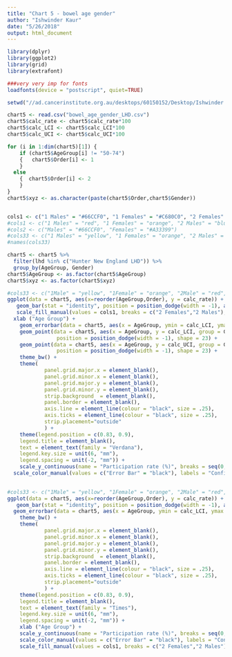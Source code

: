 ```yaml
---
title: "Chart 5 - bowel age gender"
author: "Ishwinder Kaur"
date: "5/26/2018"
output: html_document
---
```



```r
library(dplyr)
library(ggplot2)
library(grid)
library(extrafont)

###very very imp for fonts
loadfonts(device = "postscript", quiet=TRUE)

setwd("//ad.cancerinstitute.org.au/desktops/60150152/Desktop/Ishwinder's copy/01 Approved data files from Divisions/03 Bowel screening")

chart5 <- read.csv("bowel_age_gender_LHD.csv")
chart5$calc_rate <- chart5$calc_rate*100
chart5$calc_LCI <- chart5$calc_LCI*100
chart5$calc_UCI <- chart5$calc_UCI*100

for (i in 1:dim(chart5)[1]) {
	if (chart5$AgeGroup[i] != "50-74")
  	{  	chart5$Order[i] <- 1
	}
  else
	{  chart5$Order[i] <- 2
	}
}  
chart5$xyz <- as.character(paste(chart5$Order,chart5$Gender))   


cols1 <- c("1 Males" = "#66CCF0", "1 Females" = "#C680C0", "2 Females" = "#A33399", "2 Males" = "#00ABE6", "Error Bar" = "black")
#cols1 <- c("1 Males" = "red", "1 Females" = "orange", "2 Males" = "blue", "2 Females" = "green")
#cols2 <- c("Males" = "#66CCF0", "Females" = "#A33399")
#cols33 <- c("1 Males" = "yellow", "1 Females" = "orange", "2 Males" = "red", "2 Females" = "blue")
#names(cols33)

```

```r
chart5 <- chart5 %>%
  filter(lhd %in% c("Hunter New England LHD")) %>%
  group_by(AgeGroup, Gender)
chart5$AgeGroup <- as.factor(chart5$AgeGroup)
chart5$xyz <- as.factor(chart5$xyz)
```



```r
#cols33 <- c("1Male" = "yellow", "1Female" = "orange", "2Male" = "red", "2Female" = "blue")
ggplot(data = chart5, aes(x=reorder(AgeGroup,Order), y = calc_rate)) +
   geom_bar(stat = "identity", position = position_dodge(width = -1), aes(fill = xyz, group = Gender),width =  0.8)  +
   scale_fill_manual(values = cols1, breaks = c("2 Females","2 Males"),labels=c("Female", "Male")) +
  xlab ("Age Group") +
  	geom_errorbar(data = chart5, aes(x = AgeGroup, ymin = calc_LCI, ymax = calc_UCI, group = Gender), fill = chart5$Gender, width = 0, position = position_dodge(width = -1)) +
  	geom_point(data = chart5, aes(x = AgeGroup, y = calc_LCI, group = Gender, color = "Error Bar"), fill = "black",
             	position = position_dodge(width = -1), shape = 23) +
  	geom_point(data = chart5, aes(x = AgeGroup, y = calc_UCI, group = Gender), fill = "black",
             	position = position_dodge(width = -1), shape = 23) +
  	theme_bw() +
  	theme(
        	panel.grid.major.x = element_blank(),
        	panel.grid.minor.x = element_blank(),
        	panel.grid.major.y = element_blank(),
        	panel.grid.minor.y = element_blank(),
        	strip.background  = element_blank(),
        	panel.border = element_blank(),
        	axis.line = element_line(colour = "black", size = .25),
        	axis.ticks = element_line(colour = "black", size = .25),
        	strip.placement="outside"
        	) +
  	theme(legend.position = c(0.83, 0.9),
  	legend.title = element_blank(),
  	text = element_text(family = "Verdana"),
  	legend.key.size = unit(6, "mm"),
  	legend.spacing = unit(-2, "mm")) +
  	scale_y_continuous(name = "Participation rate (%)", breaks = seq(0,100, 20), limits = c(0,100), expand = c(0,0)) +
  scale_color_manual(values = c("Error Bar" = "black"), labels = "Confidence Intervals")
   
```


```r
#cols33 <- c("1Male" = "yellow", "1Female" = "orange", "2Male" = "red", "2Female" = "blue")
ggplot(data = chart5, aes(x=reorder(AgeGroup,Order), y = calc_rate)) +
   geom_bar(stat = "identity", position = position_dodge(width = -1), aes(fill = xyz, group = Gender),width =  0.8)  +
  geom_errorbar(data = chart5, aes(x = AgeGroup, ymin = calc_LCI, ymax = calc_UCI, group = Gender, color = "Error Bar"), fill = chart5$Gender, width = 0.1, position = position_dodge(width = -1)) +
  	theme_bw() +
  	theme(
        	panel.grid.major.x = element_blank(),
        	panel.grid.minor.x = element_blank(),
        	panel.grid.major.y = element_blank(),
        	panel.grid.minor.y = element_blank(),
        	strip.background  = element_blank(),
        	panel.border = element_blank(),
        	axis.line = element_line(colour = "black", size = .25),
        	axis.ticks = element_line(colour = "black", size = .25),
        	strip.placement="outside"
        	) +
  	theme(legend.position = c(0.83, 0.9),
  	legend.title = element_blank(),
  	text = element_text(family = "Times"),
  	legend.key.size = unit(6, "mm"),
  	legend.spacing = unit(-2, "mm")) +
  	xlab ("Age Group") +  
  	scale_y_continuous(name = "Participation rate (%)", breaks = seq(0,100, 20), limits = c(0,100), expand = c(0,0)) +
  	scale_color_manual(values = c("Error Bar" = "black"), labels = "Confidence Intervals") +
  	scale_fill_manual(values = cols1, breaks = c("2 Females","2 Males"),labels=c("Female", "Male"))
 

   
```
